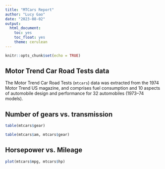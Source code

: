 ```yaml
---
title: "MTCars Report"
author: "Lucy Gao"
date: "2023-08-02"
output: 
  html_document:
    toc: yes
    toc_float: yes
    theme: cerulean
---
```


```r
knitr::opts_chunk$set(echo = TRUE)
```

## Motor Trend Car Road Tests data

The Motor Trend Car Road Tests (`mtcars`) data was extracted from the 1974 Motor Trend US magazine, and comprises fuel consumption and 10 aspects of automobile design and performance for 32 automobiles (1973–74 models).

## Number of gears vs. transmission 

```r
table(mtcars$gear)
```

```r
table(mtcars$am, mtcars$gear)
```

## Horsepower vs. Mileage

```r
plot(mtcars$mpg, mtcars$hp)
```